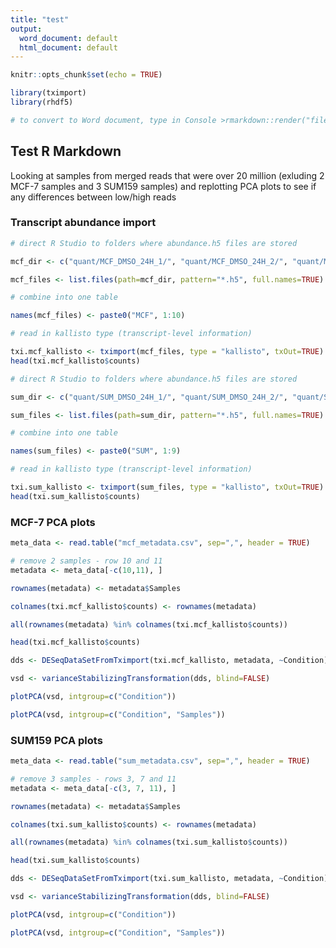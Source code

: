 ```yaml
---
title: "test"
output:
  word_document: default
  html_document: default
---
```


```r
knitr::opts_chunk$set(echo = TRUE)

library(tximport)
library(rhdf5)

# to convert to Word document, type in Console >rmarkdown::render("file_name.Rmd")

```

## Test R Markdown

Looking at samples from merged reads that were over 20 million (exluding 2 MCF-7 samples and 3 SUM159 samples) and replotting PCA plots to see if any differences between low/high reads

### Transcript abundance import

```r
# direct R Studio to folders where abundance.h5 files are stored

mcf_dir <- c("quant/MCF_DMSO_24H_1/", "quant/MCF_DMSO_24H_2/", "quant/MCF_DMSO_24H_3/", "quant/MCF_DMSO_7D_1/", "quant/MCF_DMSO_7D_2","quant/MCF_DMSO_7D_3/", "quant/MCF_SGC_24H_1/", "quant/MCF_SGC_24H_2/", "quant/MCF_SGC_24H_3/", "quant/MCF_SGC_7D_3/")

mcf_files <- list.files(path=mcf_dir, pattern="*.h5", full.names=TRUE)

# combine into one table

names(mcf_files) <- paste0("MCF", 1:10)

# read in kallisto type (transcript-level information)

txi.mcf_kallisto <- tximport(mcf_files, type = "kallisto", txOut=TRUE)
head(txi.mcf_kallisto$counts)

```

```r
# direct R Studio to folders where abundance.h5 files are stored

sum_dir <- c("quant/SUM_DMSO_24H_1/", "quant/SUM_DMSO_24H_2/", "quant/SUM_DMSO_7D_1/", "quant/SUM_DMSO_7D_2","quant/SUM_DMSO_7D_3/", "quant/SUM_SGC_24H_2/", "quant/SUM_SGC_24H_3/", "quant/SUM_SGC_7D_1/", "quant/SUM_SGC_7D_3/")

sum_files <- list.files(path=sum_dir, pattern="*.h5", full.names=TRUE)

# combine into one table

names(sum_files) <- paste0("SUM", 1:9)

# read in kallisto type (transcript-level information)

txi.sum_kallisto <- tximport(sum_files, type = "kallisto", txOut=TRUE)
head(txi.sum_kallisto$counts)

```

### MCF-7 PCA plots

```r

meta_data <- read.table("mcf_metadata.csv", sep=",", header = TRUE)

# remove 2 samples - row 10 and 11
metadata <- meta_data[-c(10,11), ]

rownames(metadata) <- metadata$Samples

colnames(txi.mcf_kallisto$counts) <- rownames(metadata)

all(rownames(metadata) %in% colnames(txi.mcf_kallisto$counts))

head(txi.mcf_kallisto$counts)

```

```r

dds <- DESeqDataSetFromTximport(txi.mcf_kallisto, metadata, ~Condition)

vsd <- varianceStabilizingTransformation(dds, blind=FALSE)

```


```r


plotPCA(vsd, intgroup=c("Condition"))

plotPCA(vsd, intgroup=c("Condition", "Samples"))

```


### SUM159 PCA plots

```r

meta_data <- read.table("sum_metadata.csv", sep=",", header = TRUE)

# remove 3 samples - rows 3, 7 and 11
metadata <- meta_data[-c(3, 7, 11), ]

rownames(metadata) <- metadata$Samples

colnames(txi.sum_kallisto$counts) <- rownames(metadata)

all(rownames(metadata) %in% colnames(txi.sum_kallisto$counts))

head(txi.sum_kallisto$counts)

```

```r

dds <- DESeqDataSetFromTximport(txi.sum_kallisto, metadata, ~Condition)

vsd <- varianceStabilizingTransformation(dds, blind=FALSE)

```


```r


plotPCA(vsd, intgroup=c("Condition"))

plotPCA(vsd, intgroup=c("Condition", "Samples"))

```
